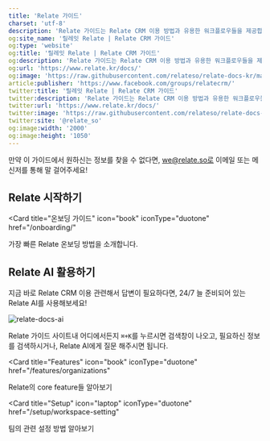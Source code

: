 ```yaml
---
title: 'Relate 가이드'
charset: 'utf-8'
description: 'Relate 가이드는 Relate CRM 이용 방법과 유용한 워크플로우들을 제공합니다.'
og:site_name: '릴레잇 Relate | Relate CRM 가이드'
og:type: 'website'
og:title: '릴레잇 Relate | Relate CRM 가이드'
og:description: 'Relate 가이드는 Relate CRM 이용 방법과 유용한 워크플로우들을 제공합니다.'
og:url: 'https://www.relate.kr/docs/'
og:image: 'https://raw.githubusercontent.com/relateso/relate-docs-kr/main/docs/images/og-image-docs.png'
article:publisher: 'https://www.facebook.com/groups/relatecrm/'
twitter:title: '릴레잇 Relate | Relate CRM 가이드'
twitter:description: 'Relate 가이드는 Relate CRM 이용 방법과 유용한 워크플로우들을 제공합니다.'
twitter:url: 'https://www.relate.kr/docs/'
twitter:image: 'https://raw.githubusercontent.com/relateso/relate-docs-kr/main/docs/images/og-image-docs.png'
twitter:site: '@relate_so'
og:image:width: '2000'
og:image:height: '1050'
---
```


<Note>만약 이 가이드에서 원하신는 정보를 찾을 수 없다면, we@relate.so로 이메일 또는 메신저를 통해 말 걸어주세요!</Note>

## Relate 시작하기
<Card
  title="온보딩 가이드"
  icon="book"
  iconType="duotone"
  href="/onboarding/"
>
  가장 빠른 Relate 온보딩 방법을 소개합니다.
</Card>

## Relate AI 활용하기

지금 바로 Relate CRM 이용 관련해서 답변이 필요하다면, 24/7 늘 준비되어 있는 Relate AI를 사용해보세요!

![relate-docs-ai](/images/features/relate-ai-docs.png)

Relate 가이드 사이트내 어디에서든지 `⌘+K`를 누르시면 검색창이 나오고, 필요하신 정보를 검색하시거나, Relate AI에게 질문 해주시면 됩니다.

<Card
  title="Features"
  icon="book"
  iconType="duotone"
  href="/features/organizations"
>
  Relate의 core feature들 알아보기
</Card>

<Card
  title="Setup"
  icon="laptop"
  iconType="duotone"
  href="/setup/workspace-setting"
>
  팀의 관련 설정 방법 알아보기
</Card>
